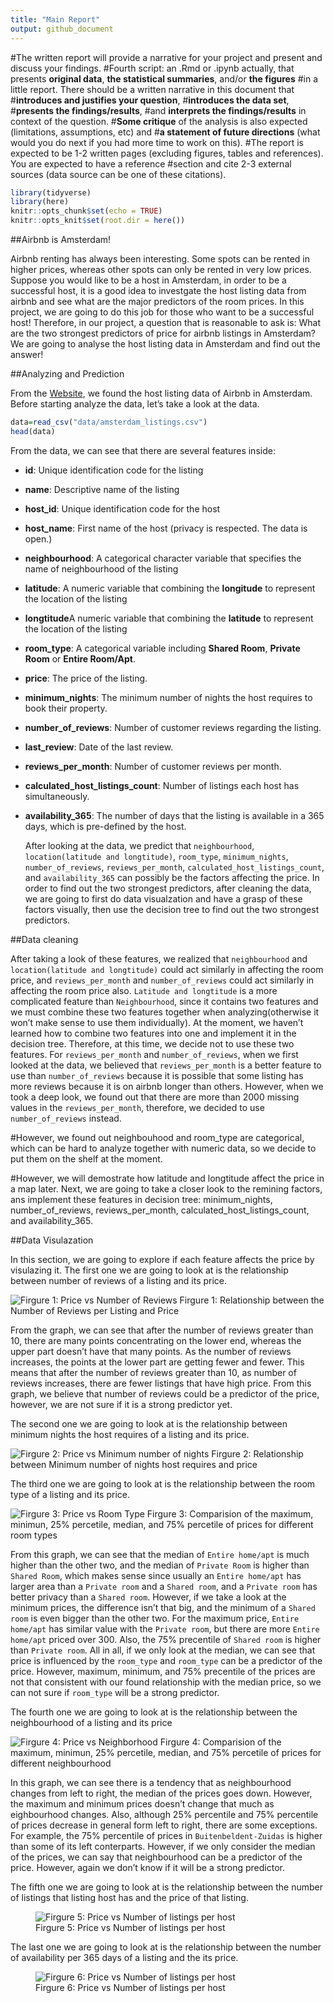 ```yaml
---
title: "Main Report"
output: github_document
---
```

#The written report will provide a narrative for your project and present and discuss your findings.
#Fourth script: an .Rmd or .ipynb actually, that presents **original data**, **the statistical summaries**, and/or **the figures** #in a little report. There should be a written narrative in this document that 
#**introduces and justifies your question**, 
#**introduces the data set**, 
#**presents the findings/results**, 
#and **interprets the findings/results** in context of the question. 
#**Some critique** of the analysis is also expected (limitations, assumptions, etc) and 
#**a statement of future directions** (what would you do next if you had more time to work on this). 
#The report is expected to be 1-2 written pages (excluding figures, tables and references). You are expected to have a reference #section and cite 2-3 external sources (data source can be one of these citations).





```r
library(tidyverse)
library(here)
knitr::opts_chunk$set(echo = TRUE)
knitr::opts_knit$set(root.dir = here())
```

##Airbnb is Amsterdam!

  Airbnb renting has always been interesting. Some spots can be rented in higher prices, whereas other spots can only be rented in very low prices. 
  Suppose you would like to be a host in Amsterdam, in order to be a successful host, it is a good idea to investgate the host listing data from airbnb and see what are the major predictors of the room prices. In this project, we are going to do this job for those who want to be a successful host! Therefore, in our project, a question that is reasonable to ask is: What are the two strongest predictors of price for airbnb listings in Amsterdam? We are going to analyse the host listing data in Amsterdam and find out the answer! 

##Analyzing and Prediction

  From the [Website](http://insideairbnb.com/get-the-data.html), we found the host listing data of Airbnb in Amsterdam. Before starting analyze the data, let's take a look at the data. 

```r
data=read_csv("data/amsterdam_listings.csv")
head(data)
```


From the data, we can see that there are several features inside: 

* **id**: Unique identification code for the listing
* **name**: Descriptive name of the listing
* **host_id**: Unique identification code for the host
* **host_name**: First name of the host (privacy is respected. The data is open.)
* **neighbourhood**: A categorical character variable that specifies the name of neighbourhood of the listing
* **latitude**: A numeric variable that combining the **longitude** to represent the location of the listing
* **longtitude**A numeric variable that combining the **latitude** to represent the location of the listing
* **room_type**: A categorical variable including **Shared Room**, **Private Room** or **Entire Room/Apt**.
* **price**: The price of the listing.
* **minimum_nights**: The minimum number of nights the host requires to book their property.
* **number_of_reviews**: Number of customer reviews regarding the listing.
* **last_review**: Date of the last review.
* **reviews_per_month**: Number of customer reviews per month.
* **calculated_host_listings_count**: Number of listings each host has simultaneously.
* **availability_365**: The number of days that the listing is available in a 365 days, which is pre-defined by the host.



  After looking at the data, we predict that `neighbourhood`, `location(latitude and longtitude)`, `room_type`, `minimum_nights`, `number_of_reviews`, `reviews_per_month`, `calculated_host_listings_count`, and `availability_365` can possibly be the factors affecting the price. In order to find out the two strongest predictors, after cleaning the data, we are going to first do data visualzation and have a grasp of these factors visually, then use the decision tree to find out the two strongest predictors. 
  

##Data cleaning
  
  After taking a look of these features, we realized that `neighbourhood` and `location(latitude and longtitude)` could act similarly in affecting the room price, and `reviews_per_month` and `number_of_reviews` could act similarly in affecting the room price also. `Latitude and longtitude` is a more complicated feature than `Neighbourhood`, since it contains two features and we must combine these two features together when analyzing(otherwise it won't make sense to use them individually). At the moment, we haven't learned how to combine two features into one and implement it in the decision tree. Therefore, at this time, we decide not to use these two features. For `reviews_per_month` and `number_of_reviews`, when we first looked at the data, we believed that `reviews_per_month` is a better feature to use than `number_of_reviews` because it is possible that some listing has more reviews because it is on airbnb longer than others. However, when we took a deep look, we found out that there are more than 2000 missing values in the `reviews_per_month`, therefore, we decided to use `number_of_reviews` instead.
  
#However, we found out neighbouhood and room_type are categorical, which can be hard to analyze together with numeric data, so we decide to put them on the shelf at the moment. 
  
#However, we will demostrate how latitude and longtitude affect the price in a map later. Next, we are going to take a closer look to the remining factors, ans implement these features in decision tree: minimum_nights, number_of_reviews, reviews_per_month, calculated_host_listings_count, and availability_365. 


##Data Visulazation

  In this section, we are going to explore if each feature affects the price by visulazing it. 
  The first one we are going to look at is the relationship between number of reviews of a listing and its price. 
  
![Firgure 1: Price vs Number of Reviews](../results/exploratory-amsterdam_price-reviews.png)
Firgure 1: Relationship between the Number of Reviews per Listing and Price

  From the graph, we can see that after the number of reviews greater than 10, there are many points concentrating on the lower end, whereas the upper part doesn't have that many points. As the number of reviews increases, the points at the lower part are getting fewer and fewer. This means that after the number of reviews greater than 10, as number of reviews increases, there are fewer listings that have high price. From this graph, we believe that number of reviews could be a predictor of the price, however, we are not sure if it is a strong predictor yet.
  
  
  The second one we are going to look at is the relationship between minimum nights the host requires of a listing and its price.
  
![Firgure 2: Price vs Minimum number of nights](../results/exploratory-amsterdam_price-minNights.png)
Firgure 2: Relationship between Minimum number of nights host requires and price



  The third one we are going to look at is the relationship between the room type of a listing and its price. 

![Firgure 3: Price vs Room Type](../results/exploratory_price_roomType.png)
Firgure 3: Comparision of the maximum, minimun, 25% percetile, median, and 75% percetile of prices for different room types

  From this graph, we can see that the median of `Entire home/apt` is much higher than the other two, and the median of `Private Room` is higher than `Shared Room`, which makes sense since usually an `Entire home/apt` has larger area than a `Private room` and a `Shared room`, and a `Private room` has better privacy than a `Shared room`. However, if we take a look at the minimum prices, the difference isn't that big, and the minimum of a `Shared room` is even bigger than the other two. For the maximum price, `Entire home/apt` has similar value with the `Private room`, but there are more `Entire home/apt` priced over 300. Also, the 75% precentile of `Shared room` is higher than `Private room`. All in all, if we only look at the median, we can see that price is influenced by the `room_type` and `room_type` can be a predictor of the price. However, maximum, minimum, and 75% precentile of the prices are not that consistent with our found relationship with the median price, so we can not sure if `room_type` will be a strong predictor.
  
  
  The fourth one we are going to look at is the relationship between the neighbourhood of a listing and its price

![Firgure 4: Price vs Neighborhood](../results/exploratory-amsterdam_price-neighborhood.png)
Firgure 4: Comparision of the maximum, minimun, 25% percetile, median, and 75% percetile of prices for different neighbourhood
    
  In this graph, we can see there is a tendency that as neighbourhood changes from left to right, the median of the prices goes down. However, the maximum and minimum prices doesn't change that much as eighbourhood changes. Also, although 25% percentile and 75% percentile of prices decrease in general form left to right, there are some exceptions. For example, the 75% percentile of prices in `Buitenbeldent-Zuidas` is higher than some of its left conterparts. However, if we only consider the median of the prices, we can say that neighbourhood can be a predictor of the price. However, again we don't know if it will be a strong predictor.
  

  The fifth one we are going to look at is the relationship between the number of listings that listing host has and the price of that listing.
  
![Firgure 5: Price vs Number of listings per host](../results/exploratory-amsterdam_price-listingsCount.png)



  The last one we are going to look at is the relationship between the number of availability per 365 days of a listing and the its price.

![Firgure 6: Price vs Number of listings per host](../results/exploratory-amsterdam_price-listingsCount.png)


